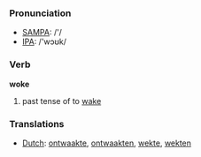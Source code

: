 === Pronunciation ===
*[[w:SAMPA|SAMPA]]: /'/
*[[w:IPA|IPA]]: /'wɔʊk/

=== Verb ===

'''woke'''

# past tense of to [[wake]]

=== Translations ===
*[[Dutch]]: [[ontwaakte]], [[ontwaakten]], [[wekte]], [[wekten]]